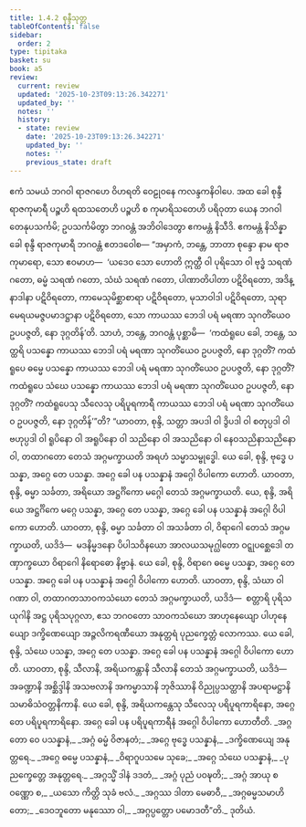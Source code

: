 ```yaml
---
title: 1.4.2 စုန္ဒီသုတ္တ
tableOfContents: false
sidebar:
  order: 2
type: tipitaka
basket: su
book: a5
review:
  current: review
  updated: '2025-10-23T09:13:26.342271'
  updated_by: ''
  notes: ''
  history:
  - state: review
    date: '2025-10-23T09:13:26.342271'
    updated_by: ''
    notes: ''
    previous_state: draft
---
```



<ReviewStatus review={frontmatter.review} showDetails={true} />

<HypothesisAnnotation frontmatter={frontmatter} />

<DynamicBreadcrumb />

<Division number="32" book="a5" e="ch" v="16" p="29">

<Paragraph number="147" book="a5">
ဧကံ သမယံ ဘဂဝါ ရာဇဂဟေ ဝိဟရတိ ဝေဠုဝနေ ကလန္ဒကနိဝါပေ. အထ ခေါ စုန္ဒီ ရာဇကုမာရီ ပဉ္စဟိ ရထသတေဟိ ပဉ္စဟိ စ ကုမာရိသတေဟိ ပရိဝုတာ ယေန ဘဂဝါ တေနုပသင်္ကမိ; ဥပသင်္ကမိတွာ ဘဂဝန္တံ အဘိဝါဒေတွာ ဧကမန္တံ နိသီဒိ. ဧကမန္တံ နိသိန္နာ ခေါ စုန္ဒီ ရာဇကုမာရီ ဘဂဝန္တံ ဧတဒဝေါစ—
</Paragraph>

<Paragraph number="148" book="a5">
“အမှာကံ, ဘန္တေ, ဘာတာ စုန္ဒော နာမ ရာဇကုမာရော, သော ဧဝမာဟ—  ‘ယဒေဝ သော ဟောတိ ဣတ္ထီ ဝါ ပုရိသော ဝါ ဗုဒ္ဓံ သရဏံ ဂတော, ဓမ္မံ သရဏံ ဂတော, သံဃံ သရဏံ ဂတော, ပါဏာတိပါတာ ပဋိဝိရတော, အဒိန္နာဒါနာ ပဋိဝိရတော, ကာမေသုမိစ္ဆာစာရာ ပဋိဝိရတော, မုသာဝါဒါ ပဋိဝိရတော, သုရာမေရယမဇ္ဇပမာဒဋ္ဌာနာ ပဋိဝိရတော, သော ကာယဿ ဘေဒါ ပရံ မရဏာ သုဂတိံယေဝ ဥပပဇ္ဇတိ, နော ဒုဂ္ဂတိန်’တိ. သာဟံ, ဘန္တေ, ဘဂဝန္တံ ပုစ္ဆာမိ—  ‘ကထံရူပေ ခေါ, ဘန္တေ, သတ္ထရိ ပသန္နော ကာယဿ ဘေဒါ ပရံ မရဏာ သုဂတိံယေဝ ဥပပဇ္ဇတိ, နော ဒုဂ္ဂတိံ? ကထံရူပေ ဓမ္မေ ပသန္နော ကာယဿ ဘေဒါ ပရံ မရဏာ သုဂတိံယေဝ ဥပပဇ္ဇတိ, နော ဒုဂ္ဂတိံ? ကထံရူပေ သံဃေ ပသန္နော ကာယဿ ဘေဒါ ပရံ မရဏာ သုဂတိံယေဝ ဥပပဇ္ဇတိ, နော ဒုဂ္ဂတိံ? ကထံရူပေသု သီလေသု ပရိပူရကာရီ ကာယဿ ဘေဒါ ပရံ မရဏာ သုဂတိံယေဝ ဥပပဇ္ဇတိ, နော ဒုဂ္ဂတိန်’”တိ?
</Paragraph>

<Paragraph number="149" book="a5">
“ယာဝတာ, စုန္ဒိ, သတ္တာ အပဒါ ဝါ ဒွိပဒါ ဝါ စတုပ္ပဒါ ဝါ ဗဟုပ္ပဒါ ဝါ ရူပိနော ဝါ အရူပိနော ဝါ သညိနော ဝါ အသညိနော ဝါ နေဝသညိနာသညိနော ဝါ, တထာဂတော တေသံ အဂ္ဂမက္ခာယတိ အရဟံ သမ္မာသမ္ဗုဒ္ဓေါ. ယေ ခေါ, စုန္ဒိ, ဗုဒ္ဓေ ပသန္နာ, အဂ္ဂေ တေ ပသန္နာ. အဂ္ဂေ ခေါ ပန ပသန္နာနံ အဂ္ဂေါ ဝိပါကော ဟောတိ.
</Paragraph>

<Paragraph number="150" book="a5">
ယာဝတာ, စုန္ဒိ, ဓမ္မာ သင်္ခတာ, အရိယော အဋ္ဌင်္ဂိကော မဂ္ဂေါ တေသံ အဂ္ဂမက္ခာယတိ. ယေ, စုန္ဒိ, အရိယေ အဋ္ဌင်္ဂိကေ မဂ္ဂေ ပသန္နာ, အဂ္ဂေ တေ ပသန္နာ, အဂ္ဂေ ခေါ ပန ပသန္နာနံ အဂ္ဂေါ ဝိပါကော ဟောတိ.
</Paragraph>

<Paragraph number="151" book="a5">
ယာဝတာ, စုန္ဒိ, ဓမ္မာ သင်္ခတာ ဝါ အသင်္ခတာ ဝါ, ဝိရာဂေါ တေသံ အဂ္ဂမက္ခာယတိ, ယဒိဒံ—  မဒနိမ္မဒနော ပိပါသဝိနယော အာလယသမုဂ္ဃါတော ဝဋ္ဋုပစ္ဆေဒေါ တဏှာက္ခယော ဝိရာဂေါ နိရောဓော နိဗ္ဗာနံ. ယေ ခေါ, စုန္ဒိ, ဝိရာဂေ ဓမ္မေ ပသန္နာ, အဂ္ဂေ တေ ပသန္နာ. အဂ္ဂေ ခေါ ပန ပသန္နာနံ အဂ္ဂေါ ဝိပါကော ဟောတိ.
</Paragraph>

<Paragraph number="152" book="a5">
ယာဝတာ, စုန္ဒိ, သံဃာ ဝါ ဂဏာ ဝါ, တထာဂတသာဝကသံဃော တေသံ အဂ္ဂမက္ခာယတိ, ယဒိဒံ—  စတ္တာရိ ပုရိသယုဂါနိ အဋ္ဌ ပုရိသပုဂ္ဂလာ, ဧသ ဘဂဝတော သာဝကသံဃော အာဟုနေယျော ပါဟုနေယျော ဒက္ခိဏေယျော အဉ္ဇလိကရဏီယော အနုတ္တရံ ပုညက္ခေတ္တံ လောကဿ. ယေ ခေါ, စုန္ဒိ, သံဃေ ပသန္နာ, အဂ္ဂေ တေ ပသန္နာ. အဂ္ဂေ ခေါ ပန ပသန္နာနံ အဂ္ဂေါ ဝိပါကော ဟောတိ.
</Paragraph>

<Paragraph number="153" book="a5">
ယာဝတာ, စုန္ဒိ, သီလာနိ, အရိယကန္တာနိ သီလာနိ တေသံ အဂ္ဂမက္ခာယတိ, ယဒိဒံ—  အခဏ္ဍာနိ အစ္ဆိဒ္ဒါနိ အသဗလာနိ အကမ္မာသာနိ ဘုဇိဿာနိ ဝိညုပ္ပသတ္ထာနိ အပရာမဋ္ဌာနိ သမာဓိသံဝတ္တနိကာနိ. ယေ ခေါ, စုန္ဒိ, အရိယကန္တေသု သီလေသု ပရိပူရကာရိနော, အဂ္ဂေ တေ ပရိပူရကာရိနော. အဂ္ဂေ ခေါ ပန ပရိပူရကာရီနံ အဂ္ဂေါ ဝိပါကော ဟောတီတိ.
</Paragraph>

<Paragraph number="154" type="verses" book="a5">
_အဂ္ဂတော ဝေ ပသန္နာနံ,_  
_အဂ္ဂံ ဓမ္မံ ဝိဇာနတံ;_  
_အဂ္ဂေ ဗုဒ္ဓေ ပသန္နာနံ,_  
_ဒက္ခိဏေယျေ အနုတ္တရေ._  

</Paragraph>

<Paragraph number="155" type="verses" book="a5">
_အဂ္ဂေ ဓမ္မေ ပသန္နာနံ,_  
_ဝိရာဂူပသမေ သုခေ;_  
_အဂ္ဂေ သံဃေ ပသန္နာနံ,_  
_ပုညက္ခေတ္တေ အနုတ္တရေ._  

</Paragraph>

<Paragraph number="156" type="verses" book="a5">
_အဂ္ဂသ္မိံ ဒါနံ ဒဒတံ,_  
_အဂ္ဂံ ပုညံ ပဝဍ္ဎတိ;_  
_အဂ္ဂံ အာယု စ ဝဏ္ဏော စ,_  
_ယသော ကိတ္တိ သုခံ ဗလံ._  

</Paragraph>

<Paragraph number="157" type="verses" book="a5">
_အဂ္ဂဿ ဒါတာ မေဓာဝီ,_  
_အဂ္ဂဓမ္မသမာဟိတော;_  
_ဒေဝဘူတော မနုဿော ဝါ,_  
_အဂ္ဂပ္ပတ္တော ပမောဒတီ”တိ._  


</Paragraph>
</Division>

<Paragraph number="158" type="center" book="a5">
ဒုတိယံ.
</Paragraph>